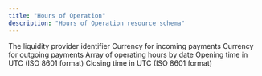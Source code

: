 ```yaml
---
title: "Hours of Operation"
description: "Hours of Operation resource schema"
---
```


<ResponseField name="liquidity_provider" type="string">
  The liquidity provider identifier
</ResponseField>

<ResponseField name="payin_currency" type="string">
  Currency for incoming payments
</ResponseField>

<ResponseField name="payout_currency" type="string">
  Currency for outgoing payments
</ResponseField>

<ResponseField name="hours_of_operation" type="object[]">
  Array of operating hours by date
</ResponseField>

<ResponseField name="hours_of_operation[].open_time_utc" type="string">
  Opening time in UTC (ISO 8601 format)
</ResponseField>

<ResponseField name="hours_of_operation[].close_time_utc" type="string">
  Closing time in UTC (ISO 8601 format)
</ResponseField>
